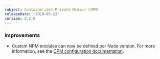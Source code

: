 ```yaml
---
subject: Containerized Private Minion (CPM)
releaseDate: '2019-05-23'
version: 2.2.0
---
```


### Improvements

* Custom NPM modules can now be defined per Node version. For more information, see the [CPM configuration documentation](https://docs.newrelic.com/docs/synthetics/new-relic-synthetics/private-locations/containerized-private-minion-cpm-configuration).
